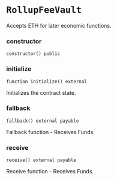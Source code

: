 # `RollupFeeVault`

Accepts ETH for later economic functions.

### constructor

```solidity
constructor() public
```

### initialize

```solidity
function initialize() external
```

Initializes the contract state.

### fallback

```solidity
fallback() external payable
```

Fallback function - Receives Funds.

### receive

```solidity
receive() external payable
```

Receive function - Receives Funds.

